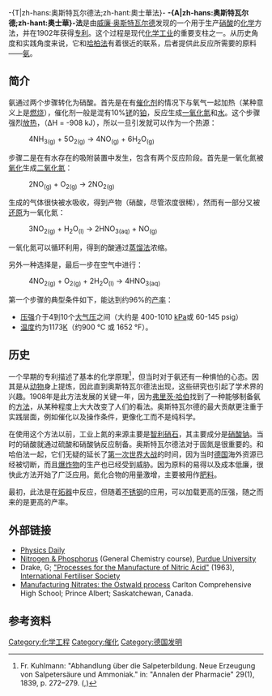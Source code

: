 -{T|zh-hans:奥斯特瓦尔德法;zh-hant:奧士華法}-
'''-{A|zh-hans:奥斯特瓦尔德;zh-hant:奧士華}-法'''是由[[威廉·奥斯特瓦尔德|威廉·奥斯特瓦尔德]]发现的一个用于生产[[硝酸|硝酸]]的[[化学|化学]]方法，并在1902年获得[[专利|专利]]。这个过程是现代[[化学工业|化学工业]]的重要支柱之一。从历史角度和实践角度来说，它和[[哈柏法|哈柏法]]有着很近的联系，后者提供此反应所需要的原料——[[氨|氨]]。

==简介==
氨通过两个步骤转化为硝酸。首先是在有[[催化剂|催化剂]]的情况下与氧气一起加热（某种意义上是[[燃烧|燃烧]]），催化剂一般是混有10%[[铑|铑]]的[[铂|铂]]，反应生成[[一氧化氮|一氧化氮]]和[[水|水]]。这个步骤强烈[[放热|放热]]，（ΔH = -908 kJ），所以一旦引发就可以作为一个热源：

:4NH<sub>3</sub><sub>(g)</sub> + 5O<sub>2</sub><sub>(g)</sub> → 4NO<sub>(g)</sub> + 6H<sub>2</sub>O<sub>(g)</sub>

步骤二是在有水存在的吸附装置中发生，包含有两个反应阶段。首先是一氧化氮被[[氧化|氧化]]生成[[二氧化氮|二氧化氮]]：

:2NO<sub>(g)</sub> + O<sub>2</sub><sub>(g)</sub> → 2NO<sub>2</sub><sub>(g)</sub>

生成的气体很快被水吸收，得到产物（硝酸，尽管浓度很稀），然而有一部分又被[[还原|还原]]为一氧化氮：

:3NO<sub>2</sub><sub>(g)</sub> + H<sub>2</sub>O<sub>(l)</sub> → 2HNO<sub>3</sub><sub>(aq)</sub> + NO<sub>(g)</sub>

一氧化氮可以循环利用，得到的酸通过[[蒸馏法|蒸馏法]]浓缩。

另外一种选择是，最后一步在空气中进行：

:4NO<sub>2</sub><sub>(g)</sub> + O<sub>2</sub><sub>(g)</sub> + 2H<sub>2</sub>O<sub>(l)</sub> → 4HNO<sub>3</sub><sub>(aq)</sub>

第一个步骤的典型条件如下，能达到约96%的[[产率|产率]]：

*[[压强|压强]]介于4到10个[[大气压|大气压]]之间（大约是 400-1010 [[帕斯卡|kPa]]或 60-145 psig）
*[[温度|温度]]约为1173[[开尔文|K]]（约900 °C 或 1652 °F）。

==历史==
一个早期的专利描述了基本的化学原理<ref>Fr. Kuhlmann: "Abhandlung über die Salpeterbildung. Neue Erzeugung von Salpetersäure und Ammoniak." in: "Annalen der Pharmacie" 29(1), 1839, p. 272–279. ({{DOI|10.1002/jlac.18390290305}},{{ISSN|0365-5490}})</ref>，但当时对于氨还有一种惧怕的心态。因其是从[[动物|动物]]身上提炼，因此直到奥斯特瓦尔德法出现，这些研究也引起了学术界的兴趣。1908年是此方法发展的关键一年，因为[[弗里茨·哈伯|弗里茨·哈伯]]找到了一种能够制备氨的[[哈伯法|方法]]，从某种程度上大大改变了人们的看法。奥斯特瓦尔德的最大贡献更注重于实践层面，例如催化以及操作条件，更像化工而不是纯科学。

在使用这个方法以前，工业上氮的来源主要是[[智利硝石|智利硝石]]，其主要成分是[[硝酸钠|硝酸钠]]。当时的硝酸就通过硫酸和硝酸钠反应制备。奥斯特瓦尔德法对于固氮是很重要的。和哈伯法一起，它们无疑的延长了[[第一次世界大战|第一次世界大战]]的时间，因为当时[[德国|德国]]海外资源已经被切断，而且[[爆炸物|爆炸物]]的生产也已经受到威胁。因为原料的易得以及成本低廉，很快此方法开始了广泛应用。氮化合物的用量激增，主要被用作[[肥料|肥料]]。

最初，此法是在[[炻器|炻器]]中反应，但随着[[不锈钢|不锈钢]]的应用，可以加载更高的压强，随之而来的是更高的产率。

== 外部链接 ==
* [http://www.physicsdaily.com/physics/Ostwald_process Physics Daily] {{Wayback|url=http://www.physicsdaily.com/physics/Ostwald_process |date=20160313104824 }}
* [http://chemed.chem.purdue.edu/genchem/topicreview/bp/ch10/group5.php Nitrogen & Phosphorus]{{Wayback|url=http://chemed.chem.purdue.edu/genchem/topicreview/bp/ch10/group5.php |date=20060810090013 }} (General Chemistry course), [http://chemed.chem.purdue.edu Purdue University]{{Wayback|url=http://chemed.chem.purdue.edu/ |date=20111112094638 }}
* Drake, G; [http://www.fertiliser-society.org/Proceedings/UK/Prc78.HTM "Processes for the Manufacture of Nitric Acid"] {{Wayback|url=http://www.fertiliser-society.org/Proceedings/UK/Prc78.HTM |date=20190812040131 }} (1963), [http://www.fertiliser-society.org International Fertiliser Society] {{Wayback|url=http://www.fertiliser-society.org/ |date=20201124010508 }}
* [https://web.archive.org/web/20060630054048/http://www.carlton.paschools.pa.sk.ca/chemical/mtom/contents/chapter3/fritzhaber_2.htm Manufacturing Nitrates: the Ostwald process] Carlton Comprehensive High School; Prince Albert; Saskatchewan, Canada.

== 参考资料 ==
<references />

[[Category:化学工程|Category:化学工程]]
[[Category:催化|Category:催化]]
[[Category:德国发明|Category:德国发明]]